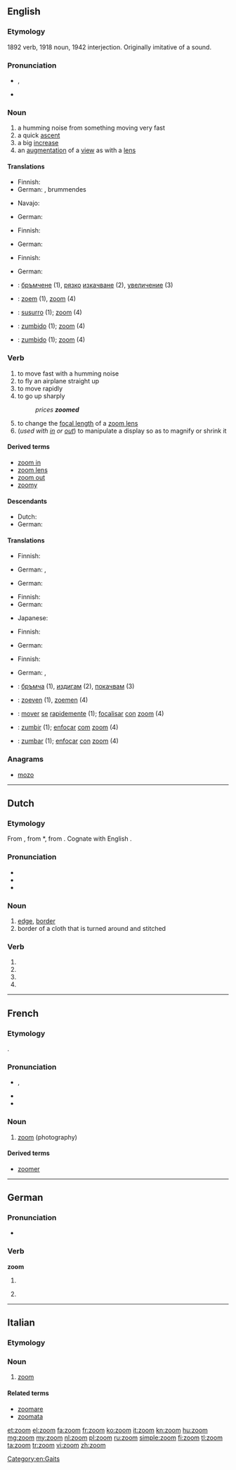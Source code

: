 ==English==
{{wikipedia|dab=zoom}}

===Etymology===
1892 verb, 1918 noun, 1942 interjection.  Originally imitative of a sound.

===Pronunciation===
* {{IPA|/zuːm/}}, {{X-SAMPA|/zu:m/}}
* {{rhymes|uːm}}

===Noun===
{{en-noun}}

# a humming noise from something moving very fast
# a quick [[ascent]]
# a big [[increase]]
# an [[augmentation]] of a [[view]] as with a [[lens]]

====Translations====
{{trans-top|humming noise}}
* Finnish: {{t-|fi|suhahdus}}
* German: {{t+|de|Brummen|n}}, brummendes {{t+|de|Geräusch|n}}
{{trans-mid}}
* Navajo: {{tø|nv|ts’iziil}}
{{trans-bottom}}

{{trans-top|quick ascent}}
* German: {{t+|de|schneller}} {{t+|de|Aufstieg|m}}
{{trans-mid}}
{{trans-bottom}}

{{trans-top|big increase}}
* Finnish: {{t+|fi|räjähdys}}
{{trans-mid}}
* German: {{t+|de|Vergrößerung|f}}
{{trans-bottom}}

{{trans-top|augmentation of a view}}
* Finnish: {{t-|fi|zoomaus}}
{{trans-mid}}
* German: {{t+|de|Vergrößerung|f}}
{{trans-bottom}}
{{checktrans-top}}
* {{ttbc|bg}}: [[бръмчене]] {{n}} (1), [[рязък|рязко]] [[изкачване]] {{n}} (2), [[увеличение]] {{n}} (3)
* {{ttbc|nl}}: [[zoem]] {{m}} (1), [[zoom]] (4)
{{trans-mid}}
* {{ttbc|ia}}: [[susurro]] (1); [[zoom]] (4)
* {{ttbc|pt}}: [[zumbido]] (1); [[zoom]] (4)
* {{ttbc|es}}: [[zumbido]] (1); [[zoom]] (4)
{{trans-bottom}}

===Verb===
{{en-verb}}

# to move fast with a humming noise
# to fly an airplane straight up
# to move rapidly
# to go up sharply
#: ''prices '''zoomed'''''
# to change the [[focal length]] of a [[zoom lens]]
# (''used with [[zoom in|in]] or [[zoom out|out]]'') to manipulate a display so as to magnify or shrink it

====Derived terms====
* [[zoom in]]
* [[zoom lens]]
* [[zoom out]]
* [[zoomy]]

====Descendants====
* Dutch: {{l|nl|zoomen}}
* German: {{l|de|zoomen}}

====Translations====
{{trans-top|to move very fast with a humming noise}}
* Finnish: {{t|fi|suhahtaa}}
{{trans-mid}}
* German: {{t+|de|schwirren}}, {{t+|de|surren}}
{{trans-bottom}}

{{trans-top|to fly an airplane straight up}}
* German: {{t+|de|schwirren}}
{{trans-mid}}
{{trans-bottom}}

{{trans-top|to move rapidly}}
* Finnish: {{t+|fi|syöksyä}}
* German: {{t+|de|schwirren}}
{{trans-mid}}
* Japanese: {{qualifier|colloquial}} {{t|ja|猛スピードで進む|tr=mōsupīdo de susumu}}
{{trans-bottom}}

{{trans-top|to go up sharply}}
* Finnish: {{t-|fi|räjähtää}}
{{trans-mid}}
* German: {{t+|de|schwirren}}
{{trans-bottom}}

{{trans-top|to change the focal length of a zoom lens}}
* Finnish: {{t+|fi|zoomata}}
{{trans-mid}}
* German: {{t+|de|fokussieren}}, {{t-|de|zoomen}}
{{trans-bottom}}
{{checktrans-top}}
* {{ttbc|bg}}: [[бръмча]] (1), [[издигам]] (2), [[покачвам]] (3)
* {{ttbc|nl}}: [[zoeven]] (1), [[zoemen]] (4)
{{trans-mid}}
* {{ttbc|ia}}: [[mover]] [[se]] [[rapide]]mente (1); [[focalisar]] [[con]] [[zoom]] (4)
* {{ttbc|pt}}: [[zumbir]] (1); [[enfocar]] [[com]] [[zoom]] (4)
* {{ttbc|es}}: [[zumbar]] (1); [[enfocar]] [[con]] [[zoom]] (4)
{{trans-bottom}}

===Anagrams===
* [[mozo#English|mozo]]

[[Category:en:Gaits]]

----

==Dutch==

===Etymology===
From {{etyl|dum|nl}} {{term|soom|lang=dum}}, from {{etyl|odt|nl}} *{{term||sōm|lang=odt}}, from {{proto|Germanic|saumaz|that which is sewn|lang=nl}}. Cognate with English {{term|seam|lang=en}}.

===Pronunciation===
* {{rhymes|oːm|lang=nl}}
* {{X-SAMPA|/zo:m/}}
* {{IPA|/zoːm/|lang=nl}}

===Noun===
{{nl-noun|m|zomen|zoompje}}

# [[edge]], [[border]]
# border of a cloth that is turned around and stitched

===Verb===
{{head|nl}}

# {{nl-verb-form|p=1|n=sg|t=pres|m=ind|zomen}}
# {{nl-verb-form|m=imp|zomen}}
# {{nl-verb-form|p=1|n=sg|t=pres|m=ind|zoomen}}
# {{nl-verb-form|m=imp|zoomen}}

----

==French==

===Etymology===
{{etyl|en|fr}} {{term|zoom||lang=en}}.

===Pronunciation===
* {{IPA|/zum/|lang=fr}}, {{X-SAMPA|/zum/|lang=fr}}
* {{homophones|zooms|lang=fr}}
* {{hyphenation|zoom|lang=fr}}

===Noun===
{{fr-noun|m}}

# [[zoom#English|zoom]] (photography)

====Derived terms====
* [[zoomer]]

----

==German==

===Pronunciation===
* {{IPA|/zuːm/|lang=de}}

===Verb===
'''zoom'''

# {{de-verb form of|zoomen|i|s}}
# {{colloquial|lang=de}} {{de-verb form of|zoomen|1|s|g}}

----

==Italian==
{{wikipedia|lang=it}}

===Etymology===
{{etyl|en|it}}

===Noun===
{{head|it|noun|g=m}} {{inv}}

# {{photography|lang=it}} [[#English|zoom]]

====Related terms====
* [[zoomare]]
* [[zoomata]]

[[et:zoom]]
[[el:zoom]]
[[fa:zoom]]
[[fr:zoom]]
[[ko:zoom]]
[[it:zoom]]
[[kn:zoom]]
[[hu:zoom]]
[[mg:zoom]]
[[my:zoom]]
[[nl:zoom]]
[[pl:zoom]]
[[ru:zoom]]
[[simple:zoom]]
[[fi:zoom]]
[[tl:zoom]]
[[ta:zoom]]
[[tr:zoom]]
[[vi:zoom]]
[[zh:zoom]]